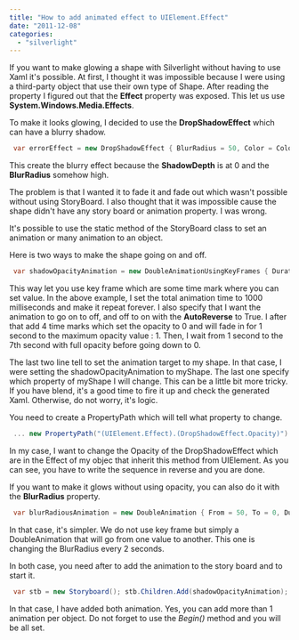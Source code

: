 ```yaml
---
title: "How to add animated effect to UIElement.Effect"
date: "2011-12-08"
categories: 
  - "silverlight"
---
```


If you want to make glowing a shape with Silverlight without having to use Xaml it's possible. At first, I thought it was impossible because I were using a third-party object that use their own type of Shape. After reading the property I figured out that the **Effect** property was exposed. This let us use **System.Windows.Media.Effects**.

To make it looks glowing, I decided to use the **DropShadowEffect** which can have a blurry shadow.


```csharp
 var errorEffect = new DropShadowEffect { BlurRadius = 50, Color = Color.FromArgb(255, 255, 0, 0), Direction = 0, ShadowDepth = 0, Opacity=1}; 
```

This create the blurry effect because the **ShadowDepth** is at 0 and the **BlurRadius** somehow high.

The problem is that I wanted it to fade it and fade out which wasn't possible without using StoryBoard. I also thought that it was impossible cause the shape didn't have any story board or animation property. I was wrong.

It's possible to use the static method of the StoryBoard class to set an animation or many animation to an object.

Here is two ways to make the shape going on and off.


```csharp
 var shadowOpacityAnimation = new DoubleAnimationUsingKeyFrames { Duration = new Duration(TimeSpan.FromMilliseconds(10000)), RepeatBehavior = RepeatBehavior.Forever, AutoReverse = true }; shadowOpacityAnimation.KeyFrames.Add(new EasingDoubleKeyFrame { KeyTime = new TimeSpan(0,0,0,0), Value = 0 }); shadowOpacityAnimation.KeyFrames.Add(new EasingDoubleKeyFrame { KeyTime = new TimeSpan(0,0,0,1), Value = 1 }); shadowOpacityAnimation.KeyFrames.Add(new EasingDoubleKeyFrame { KeyTime = new TimeSpan(0,0,0,7), Value = 1 }); shadowOpacityAnimation.KeyFrames.Add(new EasingDoubleKeyFrame { KeyTime = new TimeSpan(0,0,0,10), Value = 0 }); Storyboard.SetTarget(shadowOpacityAnimation, myShape); Storyboard.SetTargetProperty(shadowOpacityAnimation, new PropertyPath("(UIElement.Effect).(DropShadowEffect.Opacity)")); 
```

This way let you use key frame which are some time mark where you can set value. In the above example, I set the total animation time to 1000 milliseconds and make it repeat forever. I also specify that I want the animation to go on to off, and off to on with the **AutoReverse** to True. I after that add 4 time marks which set the opacity to 0 and will fade in for 1 second to the maximum opacity value : 1. Then, I wait from 1 second to the 7th second with full opacity before going down to 0.

The last two line tell to set the animation target to my shape. In that case, I were setting the shadowOpacityAnimation to myShape. The last one specify which property of myShape I will change. This can be a little bit more tricky. If you have blend, it's a good time to fire it up and check the generated Xaml. Otherwise, do not worry, it's logic.

You need to create a PropertyPath which will tell what property to change.


```csharp
 ... new PropertyPath("(UIElement.Effect).(DropShadowEffect.Opacity)") .... 
```

In my case, I want to change the Opacity of the DropShadowEffect which are in the Effect of my objec that inherit this method from UIElement. As you can see, you have to write the sequence in reverse and you are done.

If you want to make it glows without using opacity, you can also do it with the **BlurRadius** property.


```csharp
 var blurRadiousAnimation = new DoubleAnimation { From = 50, To = 0, Duration = new Duration(TimeSpan.FromMilliseconds(2000)), RepeatBehavior = RepeatBehavior.Forever, AutoReverse = true }; Storyboard.SetTarget(blurRadiousAnimation, addFlowShape); Storyboard.SetTargetProperty(blurRadiousAnimation, new PropertyPath("(UIElement.Effect).(DropShadowEffect.BlurRadius)"));


```

In that case, it's simpler. We do not use key frame but simply a DoubleAnimation that will go from one value to another. This one is changing the BlurRadius every 2 seconds.

In both case, you need after to add the animation to the story board and to start it.


```csharp
 var stb = new Storyboard(); stb.Children.Add(shadowOpacityAnimation); stb.Children.Add(blurRadiousAnimation); stb.Begin(); 
```

In that case, I have added both animation. Yes, you can add more than 1 animation per object. Do not forget to use the _Begin()_ method and you will be all set.
